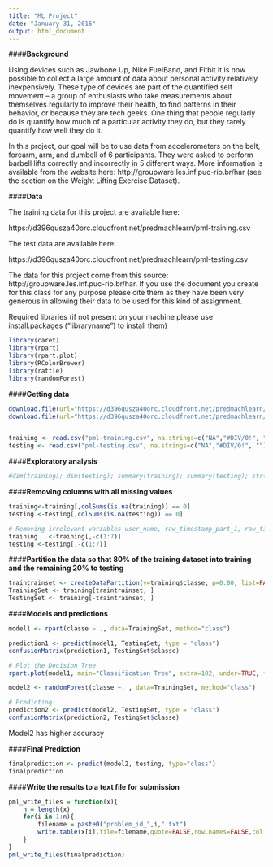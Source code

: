 ```yaml
---
title: "ML Project"
date: "January 31, 2016"
output: html_document
---
```


####**Background**

Using devices such as Jawbone Up, Nike FuelBand, and Fitbit it is now possible to collect a large amount of data about personal activity relatively inexpensively. These type of devices are part of the quantified self movement – a group of enthusiasts who take measurements about themselves regularly to improve their health, to find patterns in their behavior, or because they are tech geeks. One thing that people regularly do is quantify how much of a particular activity they do, but they rarely quantify how well they do it. 

In this project, our goal will be to use data from accelerometers on the belt, forearm, arm, and dumbell of 6 participants. They were asked to perform barbell lifts correctly and incorrectly in 5 different ways. More information is available from the website here: http://groupware.les.inf.puc-rio.br/har (see the section on the Weight Lifting Exercise Dataset).

####**Data**

The training data for this project are available here:

https://d396qusza40orc.cloudfront.net/predmachlearn/pml-training.csv

The test data are available here:

https://d396qusza40orc.cloudfront.net/predmachlearn/pml-testing.csv

The data for this project come from this source: http://groupware.les.inf.puc-rio.br/har. If you use the document you create for this class for any purpose please cite them as they have been very generous in allowing their data to be used for this kind of assignment.

Required libraries (if not present on your machine please use install.packages ("libraryname") to install them)
```r
library(caret)
library(rpart)
library(rpart.plot)
library(RColorBrewer)
library(rattle)
library(randomForest)
```

####**Getting data**     
```r
download.file(url="https://d396qusza40orc.cloudfront.net/predmachlearn/pml-training.csv", destfile="pml-training.csv", method="curl")
download.file(url="https://d396qusza40orc.cloudfront.net/predmachlearn/pml-testing.csv", destfile="pml-testing.csv", method="curl")


training <- read.csv("pml-training.csv", na.strings=c("NA","#DIV/0!", ""))
testing <- read.csv("pml-testing.csv", na.strings=c("NA","#DIV/0!", ""))
```

####**Exploratory analysis**       

```r
#dim(training); dim(testing); summary(training); summary(testing); str(training); str(testing); head(training); #head(testing);               
```

####**Removing columns with all missing values**
```r
training<-training[,colSums(is.na(training)) == 0]
testing <-testing[,colSums(is.na(testing)) == 0]

# Removing irrelevant variables user_name, raw_timestamp_part_1, raw_timestamp_part_,2 cvtd_timestamp, new_window, and  num_window (columns 1 to 7). 
training   <-training[,-c(1:7)]
testing <-testing[,-c(1:7)]
```


####**Partition the data so that 80% of the training dataset into training and the remaining 20% to testing**
```r
traintrainset <- createDataPartition(y=training$classe, p=0.80, list=FALSE)
TrainingSet <- training[traintrainset, ] 
TestingSet <- training[-traintrainset, ]
```

####**Models and predictions**  
```r
model1 <- rpart(classe ~ ., data=TrainingSet, method="class")

prediction1 <- predict(model1, TestingSet, type = "class")
confusionMatrix(prediction1, TestingSet$classe)

# Plot the Decision Tree
rpart.plot(model1, main="Classification Tree", extra=102, under=TRUE, faclen=0)

model2 <- randomForest(classe ~. , data=TrainingSet, method="class")

# Predicting:
prediction2 <- predict(model2, TestingSet, type = "class")
confusionMatrix(prediction2, TestingSet$classe)
```
Model2 has higher accuracy 


####**Final Prediction**
```r
finalprediction <- predict(model2, testing, type="class")
finalprediction
```

####**Write the results to a text file for submission**
```r
pml_write_files = function(x){
    n = length(x)
    for(i in 1:n){
        filename = paste0("problem_id_",i,".txt")
        write.table(x[i],file=filename,quote=FALSE,row.names=FALSE,col.names=FALSE)
    }
}
pml_write_files(finalprediction)
```
